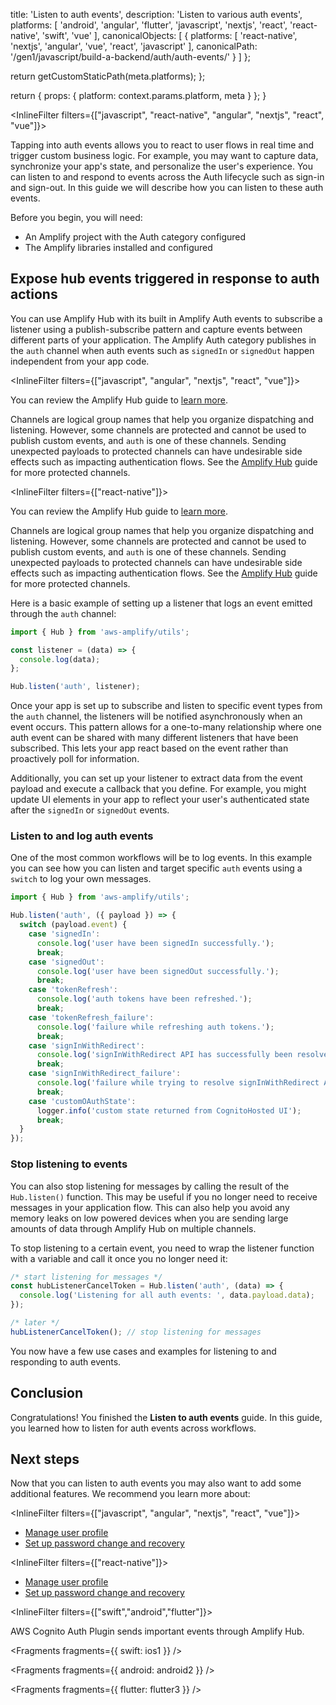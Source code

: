 
  title: 'Listen to auth events',
  description: 'Listen to various auth events',
  platforms: [
    'android',
    'angular',
    'flutter',
    'javascript',
    'nextjs',
    'react',
    'react-native',
    'swift',
    'vue'
  ],
  canonicalObjects: [
    {
      platforms: [
        'react-native',
        'nextjs',
        'angular',
        'vue',
        'react',
        'javascript'
      ],
      canonicalPath: '/gen1/javascript/build-a-backend/auth/auth-events/'
    }
  ]
};

  return getCustomStaticPath(meta.platforms);
};

  return {
    props: {
      platform: context.params.platform,
      meta
    }
  };
}

<InlineFilter filters={["javascript",  "react-native", "angular", "nextjs", "react", "vue"]}>

Tapping into auth events allows you to react to user flows in real time and trigger custom business logic. For example, you may want to capture data, synchronize your app's state, and personalize the user's experience. You can listen to and respond to events across the Auth lifecycle such as sign-in and sign-out. In this guide we will describe how you can listen to these auth events.

Before you begin, you will need:

- An Amplify project with the Auth category configured
- The Amplify libraries installed and configured

## Expose hub events triggered in response to auth actions

You can use Amplify Hub with its built in Amplify Auth events to subscribe a listener using a publish-subscribe pattern and capture events between different parts of your application. The Amplify Auth category publishes in the `auth` channel when auth events such as `signedIn` or `signedOut` happen independent from your app code.

<InlineFilter filters={["javascript", "angular", "nextjs", "react", "vue"]}>

You can review the Amplify Hub guide to [learn more](/gen1/[platform]/build-a-backend/utilities/hub/).

<Callout warning>

Channels are logical group names that help you organize dispatching and listening. However, some channels are protected and cannot be used to publish custom events, and `auth` is one of these channels. Sending unexpected payloads to protected channels can have undesirable side effects such as impacting authentication flows. See the [Amplify Hub](/gen1/[platform]/build-a-backend/utilities/hub/) guide for more protected channels.

</Callout>

</InlineFilter>

<InlineFilter filters={["react-native"]}>

You can review the Amplify Hub guide to [learn more](/gen1/[platform]/build-a-backend/utilities/hub/).

<Callout warning>

Channels are logical group names that help you organize dispatching and listening. However, some channels are protected and cannot be used to publish custom events, and `auth` is one of these channels. Sending unexpected payloads to protected channels can have undesirable side effects such as impacting authentication flows. See the [Amplify Hub](/gen1/[platform]/build-a-backend/utilities/hub/) guide for more protected channels.

</Callout>

</InlineFilter>

Here is a basic example of setting up a listener that logs an event emitted through the `auth` channel:

```javascript
import { Hub } from 'aws-amplify/utils';

const listener = (data) => {
  console.log(data);
};

Hub.listen('auth', listener);
```

Once your app is set up to subscribe and listen to specific event types from the `auth` channel, the listeners will be notified asynchronously when an event occurs. This pattern allows for a one-to-many relationship where one auth event can be shared with many different listeners that have been subscribed. This lets your app react based on the event rather than proactively poll for information.

Additionally, you can set up your listener to extract data from the event payload and execute a callback that you define. For example, you might update UI elements in your app to reflect your user's authenticated state after the `signedIn` or `signedOut` events.

### Listen to and log auth events

One of the most common workflows will be to log events. In this example you can see how you can listen and target specific `auth` events using a `switch` to log your own messages.

```js
import { Hub } from 'aws-amplify/utils';

Hub.listen('auth', ({ payload }) => {
  switch (payload.event) {
    case 'signedIn':
      console.log('user have been signedIn successfully.');
      break;
    case 'signedOut':
      console.log('user have been signedOut successfully.');
      break;
    case 'tokenRefresh':
      console.log('auth tokens have been refreshed.');
      break;
    case 'tokenRefresh_failure':
      console.log('failure while refreshing auth tokens.');
      break;
    case 'signInWithRedirect':
      console.log('signInWithRedirect API has successfully been resolved.');
      break;
    case 'signInWithRedirect_failure':
      console.log('failure while trying to resolve signInWithRedirect API.');
      break;
    case 'customOAuthState':
      logger.info('custom state returned from CognitoHosted UI');
      break;
  }
});
```

### Stop listening to events

You can also stop listening for messages by calling the result of the `Hub.listen()` function. This may be useful if you no longer need to receive messages in your application flow. This can also help you avoid any memory leaks on low powered devices when you are sending large amounts of data through Amplify Hub on multiple channels.

To stop listening to a certain event, you need to wrap the listener function with a variable and call it once you no longer need it:

```javascript
/* start listening for messages */
const hubListenerCancelToken = Hub.listen('auth', (data) => {
  console.log('Listening for all auth events: ', data.payload.data);
});

/* later */
hubListenerCancelToken(); // stop listening for messages
```

You now have a few use cases and examples for listening to and responding to auth events.

## Conclusion

Congratulations! You finished the **Listen to auth events** guide. In this guide, you learned how to listen for auth events across workflows.

## Next steps

Now that you can listen to auth events you may also want to add some additional features. We recommend you learn more about:

<InlineFilter filters={["javascript", "angular", "nextjs", "react", "vue"]}>

- [Manage user profile](/gen1/[platform]/build-a-backend/auth/manage-user-profile/)
- [Set up password change and recovery](/gen1/[platform]/build-a-backend/auth/manage-passwords/)

</InlineFilter>

<InlineFilter filters={["react-native"]}>

- [Manage user profile](/gen1/[platform]/build-a-backend/auth/manage-user-profile/)
- [Set up password change and recovery](/gen1/[platform]/build-a-backend/auth/manage-passwords/)

</InlineFilter>

</InlineFilter>

<InlineFilter filters={["swift","android","flutter"]}>

AWS Cognito Auth Plugin sends important events through Amplify Hub.


<Fragments fragments={{ swift: ios1 }} />


<Fragments fragments={{ android: android2 }} />


<Fragments fragments={{ flutter: flutter3 }} />

</InlineFilter>
